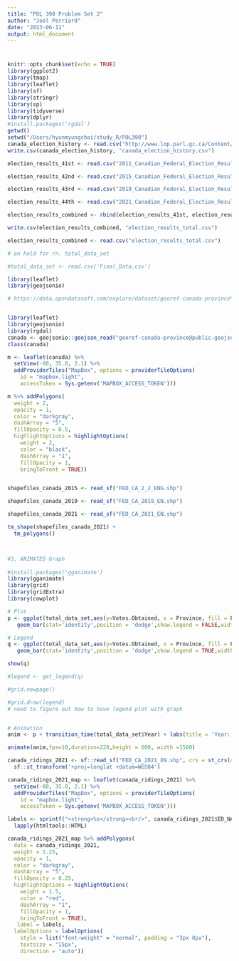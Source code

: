 ```yaml
---
title: "POL 390 Problem Set 2"
author: "Joel Perriard"
date: "2023-06-11"
output: html_document
---
```

#
```r
knitr::opts_chunk$set(echo = TRUE)
library(ggplot2)
library(tmap)
library(leaflet)
library(sf)
library(stringr)
library(sp)
library(tidyverse)
library(dplyr)
#install.packages('rgdal')
getwd()
setwd("/Users/hyunmyungchoi/study_R/POL390")
canada_election_history <- read.csv("http://www.lop.parl.gc.ca/Content/LOP/OpenData/HFER_e.csv")
write.csv(canada_election_history, "canada_election_history.csv")

election_results_41st <- read.csv("2011_Canadian_Federal_Election_Results.csv")

election_results_42nd <- read.csv("2015_Canadian_Federal_Election_Results.csv")

election_results_43rd <- read.csv("2019_Canadian_Federal_Election_Results.csv")

election_results_44th <- read.csv("2021_Canadian_Federal_Election_Results.csv")

election_results_combined <- rbind(election_results_41st, election_results_42nd, election_results_43rd, election_results_44th)

write.csv(election_results_combined, "election_results_total.csv")

election_results_combined <- read.csv("election_results_total.csv")

# on hold for rn. total_data_set 

#total_data_set <- read.csv('Final_Data.csv')


```

```r
library(leaflet)
library(geojsonio)

# https://data.opendatasoft.com/explore/dataset/georef-canada-province%40public/export/?disjunctive.prov_name_en


library(leaflet)
library(geojsonio)
library(rgdal)
canada <- geojsonio::geojson_read("georef-canada-province@public.geojson", what = "sp")
class(canada)

m <- leaflet(canada) %>%
  setView(-80, 35.8, 2.1) %>%
  addProviderTiles("MapBox", options = providerTileOptions(
    id = "mapbox.light",
    accessToken = Sys.getenv('MAPBOX_ACCESS_TOKEN')))

m %>% addPolygons(
  weight = 2,
  opacity = 1,
  color = "darkgray",
  dashArray = "5",
  fillOpacity = 0.5,
  highlightOptions = highlightOptions(
    weight = 2,
    color = "black",
    dashArray = "1",
    fillOpacity = 1,
    bringToFront = TRUE))


shapefiles_canada_2015 <- read_sf("FED_CA_2_2_ENG.shp")

shapefiles_canada_2019 <- read_sf("FED_CA_2019_EN.shp")

shapefiles_canada_2021 <- read_sf("FED_CA_2021_EN.shp")

tm_shape(shapefiles_canada_2021) +
  tm_polygons()



#3, ANIMATED Graph
  
#install.packages('gganimate')
library(gganimate)
library(grid)
library(gridExtra)
library(cowplot)

# Plot
p <- ggplot(total_data_set,aes(y=Votes.Obtained, x = Province, fill = Party))+
   geom_bar(stat='identity',position = 'dodge',show.legend = FALSE,width=0.6)+ylab('Number of Votes')+ggtitle('Votes in Each Province from 1867 to 2021') 

# Legend
q <- ggplot(total_data_set,aes(y=Votes.Obtained, x = Province, fill = Party))+
   geom_bar(stat='identity',position = 'dodge',show.legend = TRUE,width=0.6)+ylab('Number of Votes')+ggtitle('Votes in Each Province from 1867 to 2021') 

show(q)

#legend <- get_legend(q)  

#grid.newpage()      

#grid.draw(legend)
# need to figure out how to have legend plot with graph


# Animation
anim <- p + transition_time(total_data_set$Year) + labs(title = 'Year: {frame_time}') + view_follow(fixed_y = FALSE,fixed_x = TRUE) 

animate(anim,fps=10,duration=220,height = 600, width =1500)

```

```r
canada_ridings_2021 <- sf::read_sf("FED_CA_2021_EN.shp", crs = st_crs(4326)) %>%
  sf::st_transform('+proj=longlat +datum=WGS84')

canada_ridings_2021_map <- leaflet(canada_ridings_2021) %>%
  setView(-80, 35.8, 2.1) %>%
  addProviderTiles("MapBox", options = providerTileOptions(
    id = "mapbox.light",
    accessToken = Sys.getenv('MAPBOX_ACCESS_TOKEN')))

labels <- sprintf("<strong>%s</strong><br/>", canada_ridings_2021$ED_NAMEE) %>% 
  lapply(htmltools::HTML)

canada_ridings_2021_map %>% addPolygons(
  data = canada_ridings_2021,
  weight = 1.25,
  opacity = 1,
  color = "darkgray",
  dashArray = "5",
  fillOpacity = 0.25,
  highlightOptions = highlightOptions(
    weight = 1.5,
    color = "red",
    dashArray = "1",
    fillOpacity = 1,
    bringToFront = TRUE),
   label = labels,
  labelOptions = labelOptions(
    style = list("font-weight" = "normal", padding = "3px 8px"),
    textsize = "15px",
    direction = "auto"))





```